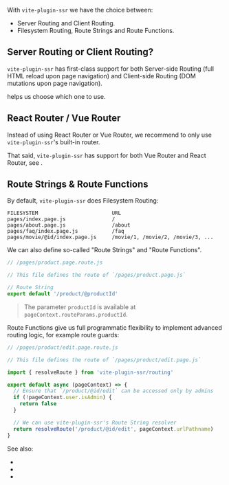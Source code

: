 
With `vite-plugin-ssr` we have the choice between:
 - Server Routing and Client Routing.
 - Filesystem Routing, Route Strings and Route Functions.

## Server Routing or Client Routing?

`vite-plugin-ssr` has first-class support for both Server-side Routing (full HTML reload upon page navigation) and Client-side Routing (DOM mutations upon page navigation).

<Link href="/server-routing-vs-client-routing" /> helps us choose which one to use.

## React Router / Vue Router

Instead of using React Router or Vue Router, we recommend to only use `vite-plugin-ssr`'s built-in router.

That said, `vite-plugin-ssr` has support for both Vue Router and React Router, see <Link href="/vue-router-and-react-router" />.

## Route Strings & Route Functions

By default, `vite-plugin-ssr` does Filesystem Routing:

```
FILESYSTEM                        URL
pages/index.page.js               /
pages/about.page.js               /about
pages/faq/index.page.js           /faq
pages/movie/@id/index.page.js     /movie/1, /movie/2, /movie/3, ...
```

We can also define so-called "Route Strings" and "Route Functions".

```js
// /pages/product.page.route.js

// This file defines the route of `/pages/product.page.js`

// Route String
export default '/product/@productId'
```

> The parameter `productId` is available at `pageContext.routeParams.productId`.

Route Functions give us full programmatic flexibility to implement advanced routing logic, for example route guards:

```js
// /pages/product/edit.page.route.js

// This file defines the route of `/pages/product/edit.page.js`

import { resolveRoute } from 'vite-plugin-ssr/routing'

export default async (pageContext) => {
  // Ensure that `/product/@id/edit` can be accessed only by admins
  if (!pageContext.user.isAdmin) {
    return false
  }

  // We can use vite-plugin-ssr's Route String resolver
  return resolveRoute('/product/@id/edit', pageContext.urlPathname)
}
```

See also:
 - <Link href="/filesystem-routing" />
 - <Link href="/route-string" />
 - <Link href="/route-function" />
